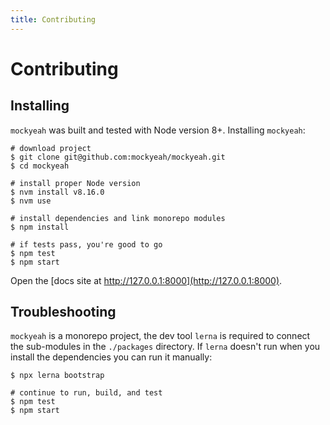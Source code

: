 ```yaml
---
title: Contributing
---
```


# Contributing

## Installing

`mockyeah` was built and tested with Node version 8+. Installing `mockyeah`:

```shell
# download project
$ git clone git@github.com:mockyeah/mockyeah.git
$ cd mockyeah

# install proper Node version
$ nvm install v8.16.0
$ nvm use

# install dependencies and link monorepo modules
$ npm install

# if tests pass, you're good to go
$ npm test
$ npm start
```

Open the [docs site at http://127.0.0.1:8000](http://127.0.0.1:8000).

## Troubleshooting

`mockyeah` is a monorepo project, the dev tool `lerna` is required to connect the sub-modules in the `./packages` directory.
If `lerna` doesn't run when you install the dependencies you can run it manually:

```shell
$ npx lerna bootstrap

# continue to run, build, and test
$ npm test
$ npm start
```
